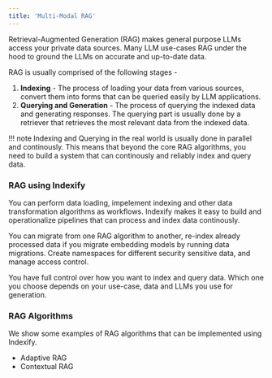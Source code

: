 ```yaml
---
title: 'Multi-Modal RAG'
---
```


Retrieval-Augmented Generation (RAG) makes general purpose LLMs access your private data sources. Many LLM use-cases RAG
under the hood to ground the LLMs on accurate and up-to-date data. 

RAG is usually comprised of the following stages -
1. **Indexing** - The process of loading your data from various sources, convert them into forms that can be queried easily by LLM applications.
2. **Querying and Generation** - The process of querying the indexed data and generating responses. The querying part is usually done by a retriever that retrieves the most relevant data from the indexed data.

!!! note
    Indexing and Querying in the real world is usually done in parallel and continously. This means that beyond the core RAG algorithms,
    you need to build a system that can continously and reliably index and query data.

### RAG using Indexify

You can perform data loading, impelement indexing and other data transformation algorithms as workflows. Indexify makes it easy to build and operationalize pipelines that can process
and index data continously.

You can migrate from one RAG algorithm to another, re-index already processed data if you migrate embedding models by running data migrations. Create namespaces for different 
security sensitive data, and manage access control.

You have full control over how you want to index and query data. Which one you choose depends on your use-case, data and LLMs you use for generation.

### RAG Algorithms
We show some examples of RAG algorithms that can be implemented using Indexify.

* Adaptive RAG 
* Contextual RAG

